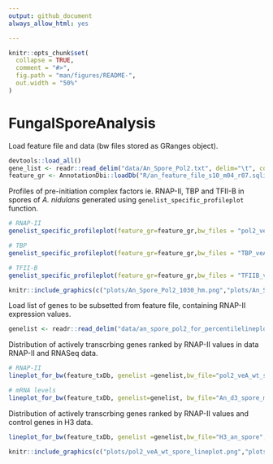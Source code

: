 ```yaml
---
output: github_document
always_allow_html: yes

---
```


<!-- README.md is generated from README.Rmd. Please edit that file -->

```r
knitr::opts_chunk$set(
  collapse = TRUE,
  comment = "#>",
  fig.path = "man/figures/README-",
  out.width = "50%"
)
```

# FungalSporeAnalysis



Load feature file and data (bw files stored as GRanges object).
```r
devtools::load_all()
gene_list <- readr::read_delim("data/An_Spore_Pol2.txt", delim="\t", col_names = FALSE)
feature_gr <- AnnotationDbi::loadDb("R/an_feature_file_s10_m04_r07.sqlite")
```

Profiles of pre-initiation complex factors ie. RNAP-II, TBP and TFII-B in spores of *A. nidulans* generated using  `genelist_specific_profileplot` function. 

```r
# RNAP-II 
genelist_specific_profileplot(feature_gr=feature_gr,bw_files = "pol2_veA_wt_spore", genelist=gene_list, output_name="An_Spore_Pol2", ymin=3,max_key = 10, min_key = 0, ymax = 5.5, palette = "white_red")

# TBP
genelist_specific_profileplot(feature_gr=feature_gr,bw_files = "TBP_veA_wt_spore", genelist=gene_list,max_key=4.5,min_key = 0, output_name="An_Spore_TBP", ymin=3, palette = "white_green", ymax = 5.5)

# TFII-B
genelist_specific_profileplot(feature_gr=feature_gr,bw_files = "TFIIB_veA_wt_spore", genelist=gene_list,max_key=5,min_key = 1, output_name="An_Spore_TFIIB", ymin=3, palette = "white_blue", ymax = 5.5)

```

```r
knitr::include_graphics(c("plots/An_Spore_Pol2_1030_hm.png","plots/An_Spore_TBP_1030_hm.png","plots/An_Spore_TFIIB_1030_hm.png"))
``` 

Load list of genes to be subsetted from feature file, containing RNAP-II expression values.
```r
genelist <- readr::read_delim("data/an_spore_pol2_for_percentilelineplot.txt",delim="\t", col_names=FALSE)
```

Distribution of actively transcrbing genes ranked by RNAP-II values in data RNAP-II and RNASeq data.
```r
# RNAP-II
lineplot_for_bw(feature_txDb, genelist =genelist,bw_file="pol2_veA_wt_spore", output_name = "plots/pol2_veA_wt_spore")

# mRNA levels
lineplot_for_bw(feature_txDb, genelist=genelist, bw_file="An_d3_spore_mRNA_hisat2", output_name = "plots/An_d3_spore_mRNA_hisat2", tss=FALSE)
```

Distribution of actively transcrbing genes ranked by RNAP-II values and control genes in H3 data.
```r
lineplot_for_bw(feature_txDb, genelist =genelist,bw_file="H3_an_spore", output_name = "plots/H3_an_spore", expression_value = FALSE)
```
```r
knitr::include_graphics(c("plots/pol2_veA_wt_spore_lineplot.png","plots/An_d3_spore_mRNA_hisat2_lineplot.png","plots/H3_an_spore_lineplot.png"))
``` 
